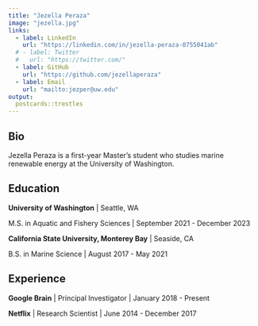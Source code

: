 ```yaml
---
title: "Jezella Peraza"
image: "jezella.jpg"
links:
  - label: LinkedIn
    url: "https://linkedin.com/in/jezella-peraza-0755041ab"
  # - label: Twitter
  #   url: "https://twitter.com/"
  - label: GitHub
    url: "https://github.com/jezellaperaza"
  - label: Email
    url: "mailto:jezper@uw.edu"
output:
  postcards::trestles
---
```

 
## Bio

Jezella Peraza is a first-year Master's student who studies marine renewable energy at the University of Washington. 

## Education

**University of Washington** | Seattle, WA

M.S. in Aquatic and Fishery Sciences | September 2021 - December 2023

**California State University, Monterey Bay** | Seaside, CA

B.S. in Marine Science | August 2017 - May 2021

## Experience

**Google Brain** | Principal Investigator | January 2018 - Present

**Netflix** | Research Scientist | June 2014 - December 2017
